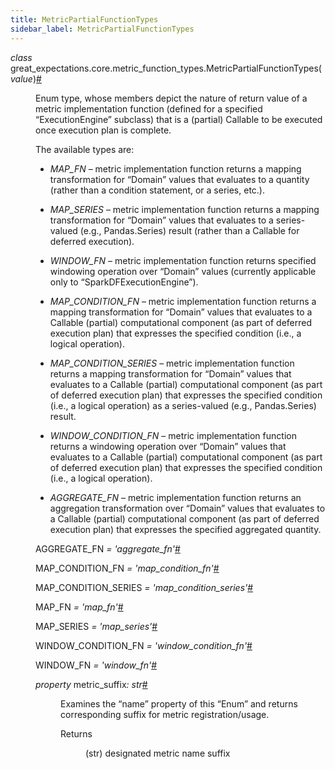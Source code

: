 ```yaml
---
title: MetricPartialFunctionTypes
sidebar_label: MetricPartialFunctionTypes
---
```



<section class="sphinx-api-doc" id="metricpartialfunctiontypes">

<dl class="py class">
<dt class="sig sig-object py" id="great_expectations.core.metric_function_types.MetricPartialFunctionTypes">
<em class="property"><span class="pre">class</span><span class="w"> </span></em><span class="sig-prename descclassname"><span class="pre">great_expectations.core.metric_function_types.</span></span><span class="sig-name descname"><span class="pre">MetricPartialFunctionTypes</span></span><span class="sig-paren">(</span><em class="sig-param"><span class="n"><span class="pre">value</span></span></em><span class="sig-paren">)</span><a class="headerlink" href="#great_expectations.core.metric_function_types.MetricPartialFunctionTypes" title="Permalink to this definition">#</a></dt>
<dd><p>Enum type, whose members depict the nature of return value of a metric implementation function (defined for a specified “ExecutionEngine” subclass) that is a (partial) Callable to be executed once execution plan is complete.</p>
<p>The available types are:</p>
<ul class="simple">
<li><p><cite>MAP_FN</cite> – metric implementation function returns a mapping transformation for “Domain” values that evaluates to
a quantity (rather than a condition statement, or a series, etc.).</p></li>
<li><p><cite>MAP_SERIES</cite> – metric implementation function returns a mapping transformation for “Domain” values that evaluates
to a series-valued (e.g., Pandas.Series) result (rather than a Callable for deferred execution).</p></li>
<li><p><cite>WINDOW_FN</cite> – metric implementation function returns specified windowing operation over “Domain” values
(currently applicable only to “SparkDFExecutionEngine”).</p></li>
<li><p><cite>MAP_CONDITION_FN</cite> – metric implementation function returns a mapping transformation for “Domain” values that
evaluates to a Callable (partial) computational component (as part of deferred execution plan) that expresses the
specified condition (i.e., a logical operation).</p></li>
<li><p><cite>MAP_CONDITION_SERIES</cite> – metric implementation function returns a mapping transformation for “Domain” values that
evaluates to a Callable (partial) computational component (as part of deferred execution plan) that expresses the
specified condition (i.e., a logical operation) as a series-valued (e.g., Pandas.Series) result.</p></li>
<li><p><cite>WINDOW_CONDITION_FN</cite> – metric implementation function returns a windowing operation over “Domain” values that
evaluates to a Callable (partial) computational component (as part of deferred execution plan) that expresses the
specified condition (i.e., a logical operation).</p></li>
<li><p><cite>AGGREGATE_FN</cite> – metric implementation function returns an aggregation transformation over “Domain” values that
evaluates to a Callable (partial) computational component (as part of deferred execution plan) that expresses the
specified aggregated quantity.</p></li>
</ul>
<dl class="py attribute">
<dt class="sig sig-object py" id="great_expectations.core.metric_function_types.MetricPartialFunctionTypes.AGGREGATE_FN">
<span class="sig-name descname"><span class="pre">AGGREGATE_FN</span></span><em class="property"><span class="w"> </span><span class="p"><span class="pre">=</span></span><span class="w"> </span><span class="pre">'aggregate_fn'</span></em><a class="headerlink" href="#great_expectations.core.metric_function_types.MetricPartialFunctionTypes.AGGREGATE_FN" title="Permalink to this definition">#</a></dt>
<dd></dd></dl>
<dl class="py attribute">
<dt class="sig sig-object py" id="great_expectations.core.metric_function_types.MetricPartialFunctionTypes.MAP_CONDITION_FN">
<span class="sig-name descname"><span class="pre">MAP_CONDITION_FN</span></span><em class="property"><span class="w"> </span><span class="p"><span class="pre">=</span></span><span class="w"> </span><span class="pre">'map_condition_fn'</span></em><a class="headerlink" href="#great_expectations.core.metric_function_types.MetricPartialFunctionTypes.MAP_CONDITION_FN" title="Permalink to this definition">#</a></dt>
<dd></dd></dl>
<dl class="py attribute">
<dt class="sig sig-object py" id="great_expectations.core.metric_function_types.MetricPartialFunctionTypes.MAP_CONDITION_SERIES">
<span class="sig-name descname"><span class="pre">MAP_CONDITION_SERIES</span></span><em class="property"><span class="w"> </span><span class="p"><span class="pre">=</span></span><span class="w"> </span><span class="pre">'map_condition_series'</span></em><a class="headerlink" href="#great_expectations.core.metric_function_types.MetricPartialFunctionTypes.MAP_CONDITION_SERIES" title="Permalink to this definition">#</a></dt>
<dd></dd></dl>
<dl class="py attribute">
<dt class="sig sig-object py" id="great_expectations.core.metric_function_types.MetricPartialFunctionTypes.MAP_FN">
<span class="sig-name descname"><span class="pre">MAP_FN</span></span><em class="property"><span class="w"> </span><span class="p"><span class="pre">=</span></span><span class="w"> </span><span class="pre">'map_fn'</span></em><a class="headerlink" href="#great_expectations.core.metric_function_types.MetricPartialFunctionTypes.MAP_FN" title="Permalink to this definition">#</a></dt>
<dd></dd></dl>
<dl class="py attribute">
<dt class="sig sig-object py" id="great_expectations.core.metric_function_types.MetricPartialFunctionTypes.MAP_SERIES">
<span class="sig-name descname"><span class="pre">MAP_SERIES</span></span><em class="property"><span class="w"> </span><span class="p"><span class="pre">=</span></span><span class="w"> </span><span class="pre">'map_series'</span></em><a class="headerlink" href="#great_expectations.core.metric_function_types.MetricPartialFunctionTypes.MAP_SERIES" title="Permalink to this definition">#</a></dt>
<dd></dd></dl>
<dl class="py attribute">
<dt class="sig sig-object py" id="great_expectations.core.metric_function_types.MetricPartialFunctionTypes.WINDOW_CONDITION_FN">
<span class="sig-name descname"><span class="pre">WINDOW_CONDITION_FN</span></span><em class="property"><span class="w"> </span><span class="p"><span class="pre">=</span></span><span class="w"> </span><span class="pre">'window_condition_fn'</span></em><a class="headerlink" href="#great_expectations.core.metric_function_types.MetricPartialFunctionTypes.WINDOW_CONDITION_FN" title="Permalink to this definition">#</a></dt>
<dd></dd></dl>
<dl class="py attribute">
<dt class="sig sig-object py" id="great_expectations.core.metric_function_types.MetricPartialFunctionTypes.WINDOW_FN">
<span class="sig-name descname"><span class="pre">WINDOW_FN</span></span><em class="property"><span class="w"> </span><span class="p"><span class="pre">=</span></span><span class="w"> </span><span class="pre">'window_fn'</span></em><a class="headerlink" href="#great_expectations.core.metric_function_types.MetricPartialFunctionTypes.WINDOW_FN" title="Permalink to this definition">#</a></dt>
<dd></dd></dl>
<dl class="py property">
<dt class="sig sig-object py" id="great_expectations.core.metric_function_types.MetricPartialFunctionTypes.metric_suffix">
<em class="property"><span class="pre">property</span><span class="w"> </span></em><span class="sig-name descname"><span class="pre">metric_suffix</span></span><em class="property"><span class="p"><span class="pre">:</span></span><span class="w"> </span><span class="pre">str</span></em><a class="headerlink" href="#great_expectations.core.metric_function_types.MetricPartialFunctionTypes.metric_suffix" title="Permalink to this definition">#</a></dt>
<dd><p>Examines the “name” property of this “Enum” and returns corresponding suffix for metric registration/usage.</p>
<dl class="field-list simple">
<dt class="field-odd">Returns</dt>
<dd class="field-odd"><p>(str) designated metric name suffix</p>
</dd>
</dl>
</dd></dl>
</dd></dl>
</section>